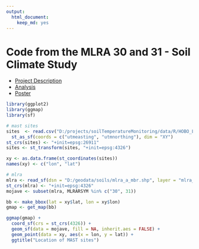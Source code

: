 ---
output: 
  html_document: 
    keep_md: yes
---

# Code from the MLRA 30 and 31 - Soil Climate Study

- [Project Description](https://github.com/smroecker/mast-mojave/blob/master/projectdescription.md)
- [Analysis](https://smroecker.github.io/mast-mojave/analysis_stephen.html)
- [Poster](https://www.researchgate.net/publication/331977150_Modeling_and_Application_of_Soil_Temperature_in_the_Mojave_and_Lower_Colorado_Deserts_of_California/citations)


```{r ggmap, echo=FALSE, message=FALSE, warning=FALSE}

library(ggplot2)
library(ggmap)
library(sf)

# mast sites
sites  <- read.csv("D:/projects/soilTemperatureMonitoring/data/R/HOBO_List_2013_0923_master.csv") %>%
  st_as_sf(coords = c("utmeasting", "utmnorthing"), dim = "XY")
st_crs(sites) <- "+init=epsg:26911"
sites <- st_transform(sites, "+init=epsg:4326")

xy <- as.data.frame(st_coordinates(sites))
names(xy) <- c("lon", "lat")

# mlra
mlra <- read_sf(dsn = "D:/geodata/soils/mlra_a_mbr.shp", layer = "mlra_a_mbr")
st_crs(mlra) <- "+init=epsg:4326"
mojave <- subset(mlra, MLRARSYM %in% c("30", 31))

bb <- make_bbox(lat = xy$lat, lon = xy$lon)
gmap <- get_map(bb)

ggmap(gmap) +
  coord_sf(crs = st_crs(4326)) +
  geom_sf(data = mojave, fill = NA, inherit.aes = FALSE) +
  geom_point(data = xy, aes(x = lon, y = lat)) +
  ggtitle("Location of MAST sites")


```
